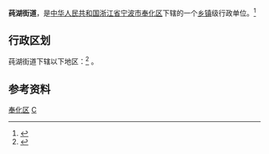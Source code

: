 {{中国乡级行政区|33/02/13/104/000}}
'''莼湖街道'''，是[[中华人民共和国|中华人民共和国]][[浙江省|浙江省]][[宁波市|宁波市]][[奉化区|奉化区]]下辖的一个[[乡镇|乡镇]]级行政单位。<ref>{{PRC admin/ref sgc|{{PRC admin/parent|{{{1|}}}}}}}</ref>

== 行政区划 ==
莼湖街道下辖以下地区：<ref>{{PRC admin/ref sgc|{{{1|}}}}}</ref>
{{PRC admin/children|33/02/13/104/000}}。

== 参考资料 ==
{{reflist}}

{{奉化区行政区划}}
{{Ningbo-stub}}

[[Category:宁波市乡镇|奉化区]]
[[Category:奉化区行政区划|C]]